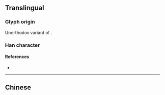 {{also|對|対}}
{{character info/new}}
==Translingual==
{{Han simplified forms|對|対|对}}
{{stroke order|strokes=5}}
{{stroke order|type=animate}}

===Glyph origin===
Unorthodox variant of {{l|mul|對}}.

===Han character===
{{Han char|rn=41|rad=寸|as=02|sn=5|four=|canj=EDI|ids=⿰又寸}}

====References====
* {{Han ref|kx=0293.321|dkj=07413|dj=0581.060|hdz=10503.100|uh=5BF9|ud=23545}}

----

==Chinese==
{{zh-see|對|sv}}